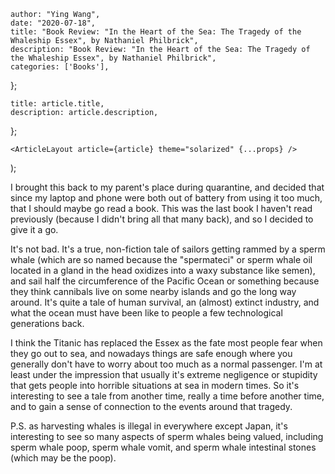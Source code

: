 

    author: "Ying Wang",
    date: "2020-07-18",
    title: "Book Review: "In the Heart of the Sea: The Tragedy of the Whaleship Essex", by Nathaniel Philbrick",
    description: "Book Review: "In the Heart of the Sea: The Tragedy of the Whaleship Essex", by Nathaniel Philbrick",
    categories: ['Books'],
};

    title: article.title,
    description: article.description,
};

    <ArticleLayout article={article} theme="solarized" {...props} />
);


I brought this back to my parent's place during quarantine, and decided that
since my laptop and phone were both out of battery from using it too much, that
I should maybe go read a book. This was the last book I haven't read previously
(because I didn't bring all that many back), and so I decided to give it a go.

It's not bad. It's a true, non-fiction tale of sailors getting rammed by a sperm
whale (which are so named because the "spermateci" or sperm whale oil located in
a gland in the head oxidizes into a waxy substance like semen), and sail half
the circumference of the Pacific Ocean or something because they think cannibals
live on some nearby islands and go the long way around. It's quite a tale of
human survival, an (almost) extinct industry, and what the ocean must have been
like to people a few technological generations back.

I think the Titanic has replaced the Essex as the fate most people fear when
they go out to sea, and nowadays things are safe enough where you generally
don't have to worry about too much as a normal passenger. I'm at least under the
impression that usually it's extreme negligence or stupidity that gets people
into horrible situations at sea in modern times. So it's interesting to see a
tale from another time, really a time before another time, and to gain a sense
of connection to the events around that tragedy.

P.S. as harvesting whales is illegal in everywhere except Japan, it's
interesting to see so many aspects of sperm whales being valued, including sperm
whale poop, sperm whale vomit, and sperm whale intestinal stones (which may be
the poop).
